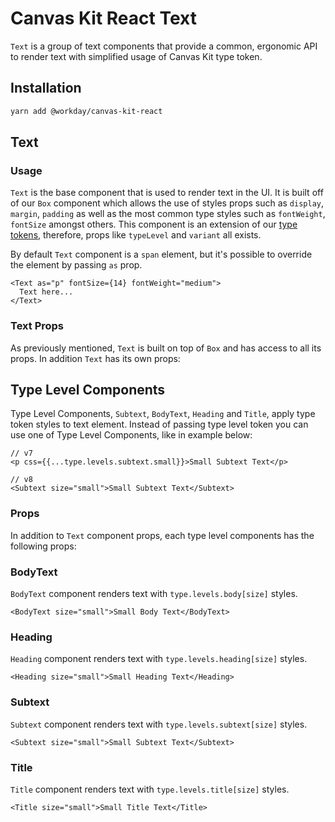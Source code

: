 


<Meta title="Components/Text/React" />

# Canvas Kit React Text

`Text` is a group of text components that provide a common, ergonomic API to render text with
simplified usage of Canvas Kit type token.

## Installation

```sh
yarn add @workday/canvas-kit-react
```

## Text

### Usage

`Text` is the base component that is used to render text in the UI. It is built off of our `Box`
component which allows the use of styles props such as `display`, `margin`, `padding` as well as the
most common type styles such as `fontWeight`, `fontSize` amongst others. This component is an
extension of our [type tokens](https://canvas.workdaydesign.com/tokens/type/#type-styles),
therefore, props like `typeLevel` and `variant` all exists.

By default `Text` component is a `span` element, but it's possible to override the element by
passing `as` prop.

```tsx
<Text as="p" fontSize={14} fontWeight="medium">
  Text here...
</Text>
```

<ExampleCodeBlock code={BasicText} />

### Text Props

As previously mentioned, `Text` is built on top of `Box` and has access to all its props. In
addition `Text` has its own props:

<ArgsTable of={TextComponent} />

## Type Level Components

Type Level Components, `Subtext`, `BodyText`, `Heading` and `Title`, apply type token styles to text
element. Instead of passing type level token you can use one of Type Level Components, like in
example below:

```tsx
// v7
<p css={{...type.levels.subtext.small}}>Small Subtext Text</p>

// v8
<Subtext size="small">Small Subtext Text</Subtext>
```

### Props

In addition to `Text` component props, each type level components has the following props:

<ArgsTable of={TypeLevelComponent} />

### BodyText

`BodyText` component renders text with `type.levels.body[size]` styles.

```tsx
<BodyText size="small">Small Body Text</BodyText>
```

<ExampleCodeBlock code={BodyText} />

### Heading

`Heading` component renders text with `type.levels.heading[size]` styles.

```tsx
<Heading size="small">Small Heading Text</Heading>
```

<ExampleCodeBlock code={Heading} />

### Subtext

`Subtext` component renders text with `type.levels.subtext[size]` styles.

```tsx
<Subtext size="small">Small Subtext Text</Subtext>
```

<ExampleCodeBlock code={Subtext} />

### Title

`Title` component renders text with `type.levels.title[size]` styles.

```tsx
<Title size="small">Small Title Text</Title>
```

<ExampleCodeBlock code={Title} />
